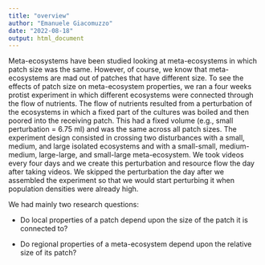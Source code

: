 ```yaml
---
title: "overview"
author: "Emanuele Giacomuzzo"
date: "2022-08-18"
output: html_document
---
```


Meta-ecosystems have been studied looking at meta-ecosystems in which patch size was the same. However, of course, we know that meta-ecosystems are mad out of patches that have different size. To see the effects of patch size on meta-ecosystem properties, we ran a four weeks protist experiment in which different ecosystems were connected through the flow of nutrients. The flow of nutrients resulted from a perturbation of the ecosystems in which a fixed part of the cultures was boiled and then poored into the receiving patch. This had a fixed volume (e.g., small perturbation = 6.75 ml) and was the same across all patch sizes. The experiment design consisted in crossing two disturbances with a small, medium, and large isolated ecosystems and with a small-small, medium-medium, large-large, and small-large meta-ecosystem. We took videos every four days and we create this perturbation and resource flow the day after taking videos. We skipped the perturbation the day after we assembled the experiment so that we would start perturbing it when population densities were already high.

We had mainly two research questions:

-   Do local properties of a patch depend upon the size of the patch it is connected to?

-   Do regional properties of a meta-ecosystem depend upon the relative size of its patch?
